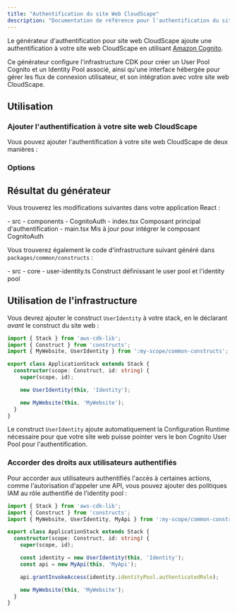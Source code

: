 ```yaml
---
title: "Authentification du site Web CloudScape"
description: "Documentation de référence pour l'authentification du site Web CloudScape"
---
```





Le générateur d'authentification pour site web CloudScape ajoute une authentification à votre site web CloudScape en utilisant [Amazon Cognito](https://aws.amazon.com/cognito/).

Ce générateur configure l'infrastructure CDK pour créer un User Pool Cognito et un Identity Pool associé, ainsi qu'une interface hébergée pour gérer les flux de connexion utilisateur, et son intégration avec votre site web CloudScape.

## Utilisation

### Ajouter l'authentification à votre site web CloudScape

Vous pouvez ajouter l'authentification à votre site web CloudScape de deux manières :

<RunGenerator generator="ts#react-website#auth" />

### Options

<GeneratorParameters generator="ts#react-website#auth" />

## Résultat du générateur

Vous trouverez les modifications suivantes dans votre application React :

<FileTree>
  - src
    - components
      - CognitoAuth
        - index.tsx Composant principal d'authentification
    - main.tsx Mis à jour pour intégrer le composant CognitoAuth
</FileTree>

Vous trouverez également le code d'infrastructure suivant généré dans `packages/common/constructs` :

<FileTree>
  - src
    - core
      - user-identity.ts Construct définissant le user pool et l'identity pool
</FileTree>

## Utilisation de l'infrastructure

Vous devrez ajouter le construct `UserIdentity` à votre stack, en le déclarant _avant_ le construct du site web :

```ts title="packages/infra/src/stacks/application-stack.ts" {3,9}
import { Stack } from 'aws-cdk-lib';
import { Construct } from 'constructs';
import { MyWebsite, UserIdentity } from ':my-scope/common-constructs';

export class ApplicationStack extends Stack {
  constructor(scope: Construct, id: string) {
    super(scope, id);

    new UserIdentity(this, 'Identity');

    new MyWebsite(this, 'MyWebsite');
  }
}
```

Le construct `UserIdentity` ajoute automatiquement la <Link path="guides/react-website#runtime-configuration">Configuration Runtime</Link> nécessaire pour que votre site web puisse pointer vers le bon Cognito User Pool pour l'authentification.

### Accorder des droits aux utilisateurs authentifiés

Pour accorder aux utilisateurs authentifiés l'accès à certaines actions, comme l'autorisation d'appeler une API, vous pouvez ajouter des politiques IAM au rôle authentifié de l'identity pool :

```ts title="packages/infra/src/stacks/application-stack.ts" {12}
import { Stack } from 'aws-cdk-lib';
import { Construct } from 'constructs';
import { MyWebsite, UserIdentity, MyApi } from ':my-scope/common-constructs';

export class ApplicationStack extends Stack {
  constructor(scope: Construct, id: string) {
    super(scope, id);

    const identity = new UserIdentity(this, 'Identity');
    const api = new MyApi(this, 'MyApi');

    api.grantInvokeAccess(identity.identityPool.authenticatedRole);

    new MyWebsite(this, 'MyWebsite');
  }
}
```